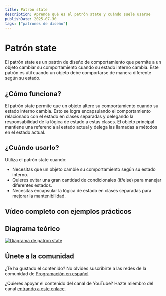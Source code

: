 ```yaml
---
title: Patrón state
description: Aprende qué es el patrón state y cuándo suele usarse
publishDate: 2025-07-30
tags: ["patrones de diseño"]
---
```



# Patrón state

El patrón state es un patrón de diseño de comportamiento que permite a un objeto cambiar su comportamiento cuando su estado interno cambia. Este patrón es útil cuando un objeto debe comportarse de manera diferente según su estado.

## ¿Cómo funciona?

El patrón state permite que un objeto altere su comportamiento cuando su estado interno cambia. Esto se logra encapsulando el comportamiento relacionado con el estado en clases separadas y delegando la responsabilidad de la lógica de estado a estas clases. El objeto principal mantiene una referencia al estado actual y delega las llamadas a métodos en el estado actual.

## ¿Cuándo usarlo?

Utiliza el patrón state cuando:

- Necesitas que un objeto cambie su comportamiento según su estado interno.
- Quieres evitar una gran cantidad de condicionales (if/else) para manejar diferentes estados.
- Necesitas encapsular la lógica de estado en clases separadas para mejorar la mantenibilidad.

## Vídeo completo con ejemplos prácticos

<YouTubeEmbed id="1ubhIKVCd_o" title="Patrón State - Programación en español" />

## Diagrama teórico

<a href="/diagrams/state.png" target="_blank" rel="noopener noreferrer">
  <img
    src="/diagrams/state.png"
    alt="Diagrama de patrón state"
    width={800}
    height={600}
  />
</a>

## Únete a la comunidad

¿Te ha gustado el contenido? No olvides suscribirte a las redes de la comunidad de <a href="https://programacion-es.dev/redes/" target="_blank" rel="noopener noreferrer">Programación en español</a>

¿Quieres apoyar el contenido del canal de YouTube? Hazte miembro del canal <a href="https://www.youtube.com/channel/UCNliuGyPizt7uNcdCrUoduQ/join" target="_blank" rel="noopener noreferrer">entrando a este enlace</a>.
